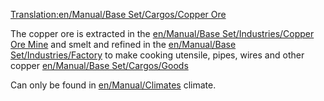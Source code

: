 [[Translation:en/Manual/Base Set/Cargos/Copper Ore]]

{{en/Manual/Base Set/Cargos/Cargo|name=Copper Ore
|image=en/Manual/Base Set/Copperoremine.png
|produced=[[en/Manual/Base Set/Industries/Copper Ore Mine]]
|accepted=[[en/Manual/Base Set/Industries/Factory]]
}}
The copper ore is extracted in the [[en/Manual/Base Set/Industries/Copper Ore Mine]] and smelt and refined in the [[en/Manual/Base Set/Industries/Factory]] to make cooking utensile, pipes, wires and other copper [[en/Manual/Base Set/Cargos/Goods]]

Can only be found in [[en/Manual/Climates]] climate.